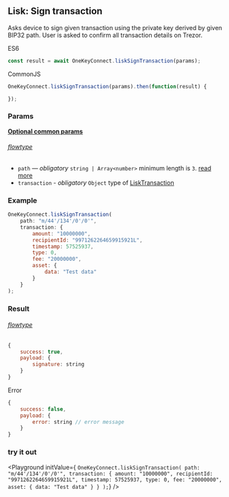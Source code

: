 

## Lisk: Sign transaction
Asks device to sign given transaction using the private key derived by given BIP32 path. User is asked to confirm all transaction
details on Trezor.

ES6
```javascript
const result = await OneKeyConnect.liskSignTransaction(params);
```

CommonJS
```javascript
OneKeyConnect.liskSignTransaction(params).then(function(result) {

});
```

### Params
[****Optional common params****](./commonParams)
###### [flowtype](https://github.com/OneKeyHQ/connect/blob/onekey/src/js/types/lisk.js#L121-L124)
* `path` — *obligatory* `string | Array<number>` minimum length is `3`. [read more](./path)
* `transaction` - *obligatory* `Object` type of [LiskTransaction](https://github.com/OneKeyHQ/connect/blob/onekey/src/js/types/lisk.js#42-L52)

### Example
```javascript
OneKeyConnect.liskSignTransaction(
    path: "m/44'/134'/0'/0'",
    transaction: {
        amount: "10000000",
        recipientId: "9971262264659915921L",
        timestamp: 57525937,
        type: 0,
        fee: "20000000",
        asset: {
            data: "Test data"
        }
    }
);
```

### Result
###### [flowtype](https://github.com/OneKeyHQ/connect/blob/onekey/src/js/types/lisk.js#L126-L129)
```javascript
{
    success: true,
    payload: {
        signature: string
    }
}
```
Error
```javascript
{
    success: false,
    payload: {
        error: string // error message
    }
}
```


### try it out
<Playground
    initValue={
`OneKeyConnect.liskSignTransaction(
    path: "m/44'/134'/0'/0'",
    transaction: {
        amount: "10000000",
        recipientId: "9971262264659915921L",
        timestamp: 57525937,
        type: 0,
        fee: "20000000",
        asset: {
            data: "Test data"
        }
    }
);`}
/>

